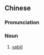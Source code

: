 {{also|哑筚篥}}
==Chinese==
{{zh-forms|s=哑筚篥|type=12}}

===Pronunciation===
{{zh-pron
|m=yǎbìlì
|cat=n
}}

===Noun===
{{zh-noun}}

# [[yabili]] {{gloss|a double [[reed]] [[wind instrument]] used in the {{w|Song dynasty}}}}

{{zh-cat|Musical instruments}}